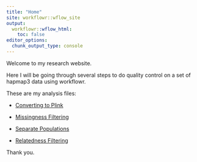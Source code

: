 ```yaml
---
title: "Home"
site: workflowr::wflow_site
output:
  workflowr::wflow_html:
    toc: false
editor_options:
  chunk_output_type: console
---
```


Welcome to my research website.

Here I will be going through several steps to do quality control on a set of hapmap3 data using workflowr.

These are my analysis files:

* [Converting to Plink](00-Converting_to_plink_format.html) 

* [Missingness Filtering](01-MissingnessFiltering.html) 

* [Separate Populations](Separate_populations.html)

* [Relatedness Filtering](02-RelatednessFiltering.html)

Thank you.
